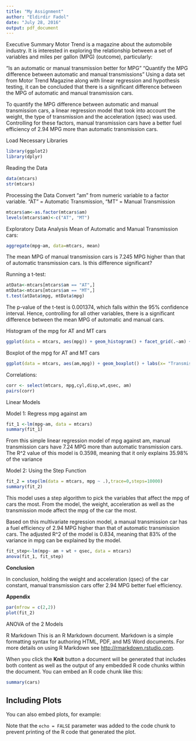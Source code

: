 ---
title: "My Assignment"
author: "Eldirdir Fadol"
date: "July 28, 2016"
output: pdf_document
---
Executive Summary
Motor Trend is a magazine about the automobile industry. It is interested in exploring the relationship between a set of variables and miles per gallon (MPG) (outcome), particularly:

"Is an automatic or manual transmission better for MPG"
"Quantify the MPG difference between automatic and manual transmissions"
Using a data set from Motor Trend Magazine along with linear regression and hypothesis testing, it can be concluded that there is a significant difference between the MPG of automatic and manual transmission cars.

To quantify the MPG difference between automatic and manual transmission cars, a linear regression model that took into account the weight, the type of transmission and the acceleration (qsec) was used. Controlling for these factors, manual transmission cars have a better fuel efficiency of 2.94 MPG more than automatic transmission cars.

Load Necessary Libraries
```{r }
library(ggplot2)
library(dplyr)

```
Reading the Data
```{r}
data(mtcars)
str(mtcars)

```
Processing the Data
Convert "am" from numeric variable to a factor variable. "AT" = Automatic Transmission, "MT" = Manual Transmission
```{r}
mtcars$am<-as.factor(mtcars$am)
levels(mtcars$am)<-c("AT", "MT")

```
Exploratory Data Analysis
Mean of Automatic and Manual Transmission cars:
```{r}
aggregate(mpg~am, data=mtcars, mean)
```
The mean MPG of manual transmission cars is 7.245 MPG higher than that of automatic transmission cars. Is this difference significant?

Running a t-test:
```{r}
atData<-mtcars[mtcars$am == "AT",]
mtData<-mtcars[mtcars$am == "MT",]
t.test(atData$mpg, mtData$mpg)
```
The p-value of the t-test is 0.001374, which falls within the 95% confidence interval. Hence, controlling for all other variables, there is a significant difference between the mean MPG of automatic and manual cars.

Histogram of the mpg for AT and MT cars
```{r}
ggplot(data = mtcars, aes(mpg)) + geom_histogram() + facet_grid(.~am) + labs(x = "Miles per Gallon", y = "Frequency", title = "MPG Histogram for AT and MT cars")

```
Boxplot of the mpg for AT and MT cars
```{r}
ggplot(data = mtcars, aes(am,mpg)) + geom_boxplot() + labs(x= "Transmission", y = "MPG", title = "MPG: AT vs MT")

```

Correlations:
```{r}
corr <- select(mtcars, mpg,cyl,disp,wt,qsec, am)
pairs(corr)

```
 Linear Models
 
Model 1: Regress mpg against am
```{r}
fit_1 <-lm(mpg~am, data = mtcars)
summary(fit_1)

```
From this simple linear regression model of mpg against am, manual transmission cars have 7.24 MPG more than automatic transmission cars. The R^2 value of this model is 0.3598, meaning that it only explains 35.98% of the variance

Model 2: Using the Step Function
```{r}
fit_2 = step(lm(data = mtcars, mpg ~ .),trace=0,steps=10000)
summary(fit_2)
```
This model uses a step algorithm to pick the variables that affect the mpg of cars the most. From the model, the weight, acceleration as well as the transmission mode affect the mpg of the car the most.

Based on this multivariate regression model, a manual transmission car has a fuel efficiency of 2.94 MPG higher than that of automatic transmission cars. The adjusted R^2 of the model is 0.834, meaning that 83% of the variance in mpg can be explained by the model.
```{r}
fit_step<-lm(mpg~ am + wt + qsec, data = mtcars)
anova(fit_1, fit_step)
```


**Conclusion**

In conclusion, holding the weight and acceleration (qsec) of the car constant, manual transmission cars offer 2.94 MPG better fuel efficiency.

**Appendix**
```{r}
par(mfrow = c(2,2))
plot(fit_2)
```

ANOVA of the 2 Models

R Markdown
This is an R Markdown document. Markdown is a simple formatting syntax for authoring HTML, PDF, and MS Word documents. For more details on using R Markdown see <http://rmarkdown.rstudio.com>.

When you click the **Knit** button a document will be generated that includes both content as well as the output of any embedded R code chunks within the document. You can embed an R code chunk like this:

```{r cars}
summary(cars)
```
## Including Plots
You can also embed plots, for example:

Note that the `echo = FALSE` parameter was added to the code chunk to prevent printing of the R code that generated the plot.
